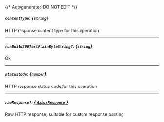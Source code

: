 {/* Autogenerated DO NOT EDIT  */}
##### `contentType`: *{`string`}*
HTTP response content type for this operation

---
##### `runBuild200TextPlainByteString?`: *{`string`}*
Ok

---
##### `statusCode`: *{`number`}*
HTTP response status code for this operation

---
##### `rawResponse?`: [*{ `AxiosResponse` }*](https://axios-http.com/docs/res_schema)
Raw HTTP response; suitable for custom response parsing

